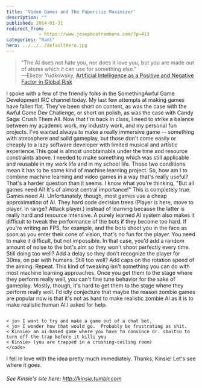 ```yaml
---
title: 'Video Games and The Paperclip Maximizer'
description: ""
published: 2014-01-31
redirect_from: 
            - https://www.josephcatrambone.com/?p=413
categories: "Rant"
hero: ../../../defaultHero.jpg
---
```

> "The AI does not hate you, nor does it love you, but you are made out of atoms which it can use for something else."  
> —Eliezer Yudkowsky, [Artificial Intelligence as a Positive and Negative Factor in Global Risk](http://yudkowsky.net/singularity/ai-risk)

I spoke with a few of the friendly folks in the SomethingAwful Game Development IRC channel today. My last few attempts at making games have fallen flat. They've been short on content, as was the case with the Awful Game Dev Challenge, or short on polish, as was the case with Candy Saga: Crush Them All. Now that I'm back in class, I need to strike a balance between my academic work, my industry work, and my personal fun projects. I've wanted always to make a really immersive game -- something with atmosphere and solid gameplay, but those don't come easily or cheaply to a lazy software developer with limited musical and artistic experience.This goal is almost unobtainable under the time and resource constraints above. I needed to make something which was still applicable and reusable in my work life and in my school life. Those two conditions mean it has to be some kind of machine learning project. So, how am I to combine machine learning and video games in a way that's really useful? That's a harder question than it seems. I know what you're thinking, "But all games need AI! It's of almost central importance!" This is completely true. Games need AI. Unfortunately, though, most games use a cheap approximation of AI. They hard code decision trees (Player is here, move to player. In range? Attack player.) instead of learning because the latter is really hard and resource intensive. A purely learned AI system also makes it difficult to tweak the performance of the bots if they become too hard. If you're writing an FPS, for example, and the bots shoot you in the face as soon as you enter their cone of vision, that's no fun for the player. You need to make it difficult, but not impossible. In that case, you'd add a random amount of noise to the bot's aim so they won't shoot perfectly every time. Still doing too well? Add a delay so they don't recognize the player for 30ms, on par with humans. Still too well? Add caps on the rotation speed of the aiming. Repeat. This kind of tweaking isn't something you can do with most machine learning approaches. Once you get them to the stage where they perform really well, you can't fine tune behavior for the sake of gameplay. Mostly, though, it's hard to get them to the stage where they perform really well. I'd idly conjecture that maybe the reason zombie games are popular now is that it's not as hard to make realistic zombie AI as it is to make realistic human AI.I asked for help.

```

< jo> I want to try and make a game out of a chat bot.
< jo> I wonder how that would go.  Probably be frustrating as shit.
< Kinsie> an ai-based game where you have to convince dr. sbaitso to turn off the trap before it kills you
< Kinsie> (you are trapped in a crushing-ceiling room)
</code>
```

I fell in love with the idea pretty much immediately. Thanks, Kinsie! Let's see where it goes.

###### See Kinsie's site here: <http://kinsie.tumblr.com>
